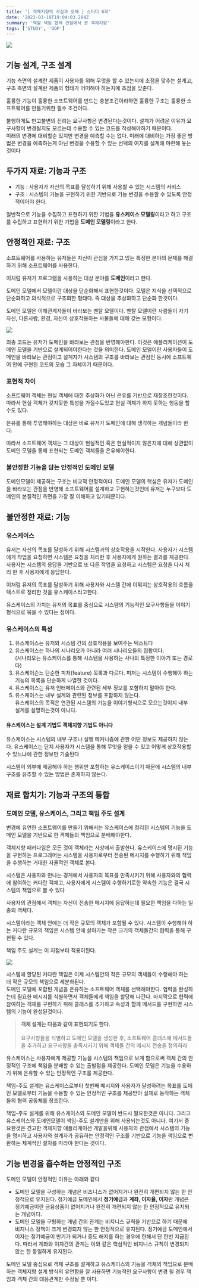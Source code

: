 ```yaml
---
title: '[ 객체지향의 사실과 오해 ] 스터디 6회'
date: '2023-03-19T19:04:03.284Z'
summary: '역할 책임 협력 관점에서 본 객체지향'
tags: ['STUDY', 'OOP']
---
```


![](/static/images/STUDY/OOP_6th/book.jpeg)

## 기능 설계, 구조 설계

기능 측면의 설계란 제품이 사용자를 위해 무엇을 할 수 있는지에 초점을 맞추는 설계고, 구조 측면의 설계란 제품의 형태가 어떠해야 하는지에 초점을 맞춘다.

훌륭한 기능이 훌륭한 소프트웨어를 만드는 충분조건이라하면 훌륭한 구조는 훌륭한 소프트웨어를 만들기위한 필수 조건이다.

불행하게도 만고불변의 진리는 요구사항은 변경된다는것이다. 설계가 어려운 이유가 요구사항이 변경될지도 모르는데 수용할 수 있는 코드를 작성해야하기 때문이다. <br/>
미래의 변경에 대비할순 있지만 변경을 예측할 수는 없다. 미래에 대비하는 가장 좋은 방법은 변경을 예측하는게 아닌 변경을 수용할 수 있는 선택의 여지를 설계에 마련해 놓는 것이다

## 두가지 재료: 기능과 구조

- 기능 : 사용자가 자신의 목표를 달성하기 위해 사용할 수 있는 시스템의 서비스
- 구조 : 시스템의 기능을 구현하기 위한 기반으로 기능 변경을 수용할 수 있도록 안정적이어야 한다.

일반적으로 기능을 수집하고 표현하기 위한 기법을 **유스케이스 모델링**이라고 하고 구조를 수집하고 표현하기 위한 기법을 **도메인 모델링**이라고 한다.

## 안정적인 재료: 구조

소프트웨어를 사용하는 유저들은 자신이 관심을 가지고 있는 특정한 분야의 문제를 해결하기 위해 소프트웨어를 사용한다.

이처럼 유저가 프로그램을 사용하는 대상 분야를 **도메인**이라고 한다.

도메인 모델에서 모델이란 대상을 단순화해서 표현한것이다. 모델은 지식을 선택적으로 단순화하고 의식적으로 구조화한 형태다. 즉 대상을 추상화하고 단순화 한것이다.

도메인 모델은 이해관계자들이 바라보는 멘탈 모델이다. 멘탈 모델이란 사람들이 자기 자신, 다른사람, 환경, 자신이 상호작용하는 사물들에 대해 갖는 모형이다.

![](./designModel.png)

최종 코드는 유저가 도메인을 바라보는 관점을 반영해야한다. 이것은 애플리케이션이 도메인 모델을 기반으로 설계되어야한다는 것을 의미한다. 도메인 모델이란 사용자들이 도메인을 바라보는 관점이고 설계자가 시스템의 구조를 바라보는 관점인 동시에 소프트웨어 안에 구현된 코드의 모습 그 자체이기 때문이다.

### 표현적 차이

소프트웨어 객체는 현실 객체에 대한 추상화가 아닌 은유를 기반으로 재창조한것이다. 따라서 현실 객체가 갖지못한 특성을 가질수도있고 현실 객체가 하지 못하는 행동을 할 수도 있다.

은유를 통해 투영해야하는 대상은 바로 유저가 도메인에 대해 생각하는 개념들이라 한다.

따라서 소프트웨어 객체는 그 대상이 현실적인 혹은 현실적이지 않은지에 대해 상관없이 도메인 모델을 통해 표현되는 도메인 객체들을 은유해야한다.

### 불안정한 기능을 담는 안정적인 도메인 모델

도메인모델이 제공하는 구조는 비교적 안정적이다. 도메인 모델의 핵심은 유저가 도메인을 바라보는 관점을 반영해 소프트웨어를 설계하고 구현하는것인데 유저는 누구보다 도메인의 본질적인 측면을 가장 잘 이해하고 있기때문이다.

## 불안정한 재료: 기능

### 유스케이스

유저는 자신의 목표를 달성하기 위해 시스템과의 상호작용을 시작한다. 사용자가 시스템에게 작업을 요청하면 시스템은 요청을 처리한 후 사용자에게 원하는 결과를 제공한다. 사용자는 시스템의 응답을 기반으로 또 다른 작업을 요청하고 시스템은 요청을 다시 처리 한 후 사용자에게 응답한다.

이처럼 유저의 목표를 달성하기 위해 사용자와 시스템 간에 이뤄지는 상호작용의 흐름을 텍스트로 정리한 것을 유스케이스라고한다.

유스케이스의 가치는 유저의 목표를 중심으로 시스템의 기능적인 요구사항들을 이야기 형식으로 묶을 수 있다는 점이다.

### 유스케이스의 특성

1. 유스케이스는 유저와 시스템 간의 상호작용을 보여주는 텍스트다
2. 유스케이스는 하나의 시나리오가 아니라 여러 시나리오들의 집합이다. <br/>
   (시나리오는 유스케이스를 통해 시스템을 사용하는 사나의 특정한 이야기 또는 경로다)
3. 유스케이슨느 단순한 피처(feature) 목록과 다르다. 피처는 시스템이 수행해야 하는 기능의 목록을 단순하게 나열한 것이다.
4. 유스케이스는 유저 인터페이스와 관련된 세부 정보를 포함하지 말아야 한다.
5. 유스케이스는 내부 설계와 관련된 정보를 포함하지 않는다. <br/>
   유스케이스의 목적은 연관된 시스템의 기능을 이야기형식으로 모으는것이지 내부 설계를 설명하는것이 아니다.

#### 유스케이스는 설계 기법도 객체지향 기법도 아니다

유스케이스는 시스템의 내부 구조나 실행 메커니즘에 관한 어떤 정보도 제공하지 않는다. 유스케이스는 단지 사용자가 시스템을 통해 무엇을 얻을 수 있고 어떻게 상호작용할 수 있느냐에 관한 정보만 기술된다

시스템이 외부에 제공해야 하는 행위만 포함하는 유스케이스이기 때문에 시스템의 내부 구조를 유추할 수 있는 방법은 존재하지 않는다.

## 재료 합치기: 기능과 구조의 통합

### 도메인 모델, 유스케이스, 그리고 책임 주도 설계

변경에 유연한 소프트웨어를 만들기 위해서는 유스케이스에 정리된 시스템의 기능을 도메인 모델을 기반으로 한 객체들의 책임으로 분배해야한다.

객체지향 패러다임은 모든 것이 객체라는 사상에서 출발한다. 유스케이스에 명시된 기능을 구현하는 프로그래머는 시스템을 사용자로부터 전송된 메시지를 수행하기 위해 책임을 수행하는 거대한 자율적인 객체로 본다.

시스템은 사용자와 만나는 경계에서 사용자의 목표를 만족시키기 위해 사용자와의 협력에 참여하는 커다란 객체고, 사용자에게 시스템이 수행하기로한 약속한 기능은 결국 시스템의 책임으로 볼 수 있다

사용자의 관점에서 객체는 자신이 전송한 메시지에 응답하는데 필요한 책임을 다하는 일종의 객체다.

시스템이라는 객체 안에는 더 작은 규모의 객체가 포함될 수 있다. 시스템이 수행해야 하는 커다란 규모의 책임은 시스템 안에 살아가는 작은 크기의 객체들간의 협력을 통해 구현될 수 있다.

책임 주도 설계는 이 지점부터 적용이된다.

![](./image1.png)

시스템에 할당된 커다란 책임은 이제 시스템안의 작은 규모의 객체들이 수행해야 하는 더 작은 규모의 책임으로 세분화된다.<br/>
도메인 모델에 포함된 개념을 은유하는 소프트웨어 객체를 선택해야한다. 협력을 완성하는데 필요한 메시지를 식별하면서 객체들에게 책임을 할당해 나간다. 마지막으로 협력에 참여하는 객체를 구현하기 위해 클래스를 추가하고 속성과 함께 메서드를 구현하면 시스템의 기능이 완성된것이다.

> **객체 설계는 다음과 같이 표현되기도 한다.**<br/><br/>
> 요구사항들을 식별하고 도메인 모델을 생성한 후, 소프트웨어 클래스에 메서드들을 추가하고 요구사항을 충족시키기 위해 객체들 간의 메시지 전송을 정의하라

유스케이스는 사용자에게 제공할 기능을 시스템의 책임으로 보게 함으로써 객체 간의 안정적인 구조에 책임을 분배할 수 있는 출발점을 제공한다. 도메인 모델은 기능을 수용하기 위해 은유할 수 있는 안정적인 구조를 제공한다.

책임-주도 설계는 유스케이스로부터 첫번째 메시지와 사용자가 달성하려는 목표를 도메인 모델로부터 기능을 수용할 수 있는 안정적인 구조를 제공받아 실제로 동작하는 객체들의 협력 공동체를 창조한다.

책임-주도 설계를 위해 유스케이스와 도메인 모델이 반드시 필요한것은 아니다. 그리고 유스케이스와 도메인모델이 책임-주도 설계만을 위해 사용되는것도 아니다. 여기서 중요한것은 견고한 객체지향 애플리케이션 개발을위해 사용자의 관점에서 시스템의 기능을 명시하고 사용자와 설계자가 공유하는 안정적인 구조를 기반으로 기능을 책임으로 변환하는 체계적인 절차를 따라야 한다는 것이다.

## 기능 변경을 흡수하는 안정적인 구조

도메인 모델이 안정적인 이유는 아래와 같다

- 도메인 모델을 구성하는 개념은 비즈니스가 없어지거나 완전히 개편되지 않는 한 안정적으로 유지된다. 정기예금 도메인에서 **정기예금**과 **계좌, 이자율, 이자**란 개념은 정기예금이란 금융상품이 없어지거나 완전히 개편되지 않는 한 안정적으로 유지되는 개념이다.
- 도메인 모델을 구헝하는 개념 간의 관계는 비지니스 규칙을 기반으로 하기 때문에 비지니스 정책이 크게 변경되지 않는 한 안정적으로 유지된다. 정기예금 도메인에서 이자는 정기예금이 만기가 되거나 중도 해지를 하는 경우에 한해서 단 한번 지급된다. 따라서 계좌와 이자간의 관계는 이와 같은 핵심적인 비지니스 규칙이 변경되지 않는 한 동일하게 유지된다.

도메인 모델 중심으로 객체 구조를 설계하고 유스케이스의 기능을 객체의 책임으로 분배하는 객체지향 설계 방식의 유연함을 잘 사용하면 기능적인 요구사항이 변경 될 경우 책임과 객체 간의 대응관계만 수정될 뿐 이다.

